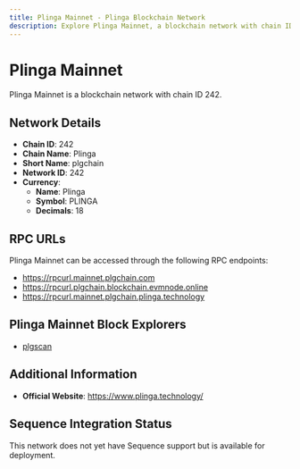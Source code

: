 ```yaml
--- 
title: Plinga Mainnet - Plinga Blockchain Network
description: Explore Plinga Mainnet, a blockchain network with chain ID 242. Learn about its native currency, Plinga, and how to interact with the network.
---
```


# Plinga Mainnet

Plinga Mainnet is a blockchain network with chain ID 242.

## Network Details

- **Chain ID**: 242
- **Chain Name**: Plinga
- **Short Name**: plgchain
- **Network ID**: 242
- **Currency**: 
  - **Name**: Plinga
  - **Symbol**: PLINGA
  - **Decimals**: 18

## RPC URLs

Plinga Mainnet can be accessed through the following RPC endpoints:

- https://rpcurl.mainnet.plgchain.com
- https://rpcurl.plgchain.blockchain.evmnode.online
- https://rpcurl.mainnet.plgchain.plinga.technology

## Plinga Mainnet Block Explorers

- [plgscan](https://www.plgscan.com)

## Additional Information

- **Official Website**: https://www.plinga.technology/

## Sequence Integration Status

This network does not yet have Sequence support but is available for deployment.
